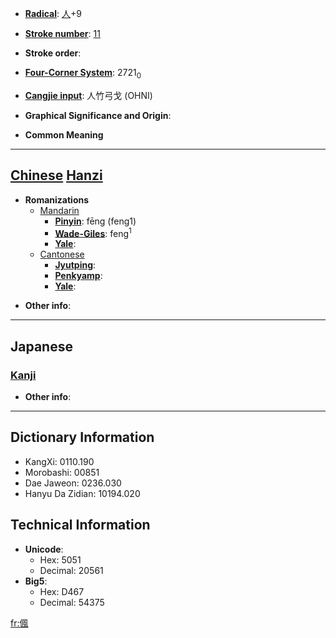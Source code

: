 * '''[[Wiktionary:Chinese radical index| Radical]]''': [[Wiktionary:Chinese radical index 人|人]]+9

* '''[[Wiktionary:Chinese total strokes index|Stroke number]]''': [[Wiktionary:Chinese total strokes index 11|11]]

* '''Stroke order''': 

* '''[[Wiktionary:Chinese four corner index|Four-Corner System]]''': 2721<sub>0</sub>

* '''[[Wiktionary:Chinese Cangjie index|Cangjie input]]''': 人竹弓戈 (OHNI)

* '''Graphical Significance and Origin''': 

* '''Common Meaning'''

----

== [[Chinese]] [[Hanzi]] ==

* '''Romanizations'''
** [[Mandarin]]
*** '''[[Pinyin]]''': fēng (feng1)
*** '''[[Wade-Giles]]''': feng<sup>1</sup>
*** '''[[Yale]]''': 
**[[Cantonese]]
***'''[[Jyutping]]''':
***'''[[Penkyamp]]''': 
***'''[[Yale]]''': 

* '''Other info''': 

----

==Japanese==
===[[Kanji]]===
{{kanji|on readings=[[ふう]] (hū), [[ふ]] (fu)|kun readings=}}

* '''Other info''':  

----

== Dictionary Information ==

* KangXi: 0110.190
* Morobashi: 00851
* Dae Jaweon: 0236.030
* Hanyu Da Zidian: 10194.020

== Technical Information ==

* '''Unicode''':
** Hex: 5051
** Decimal: 20561
* '''Big5''':
** Hex: D467
** Decimal: 54375

[[fr:偑]]